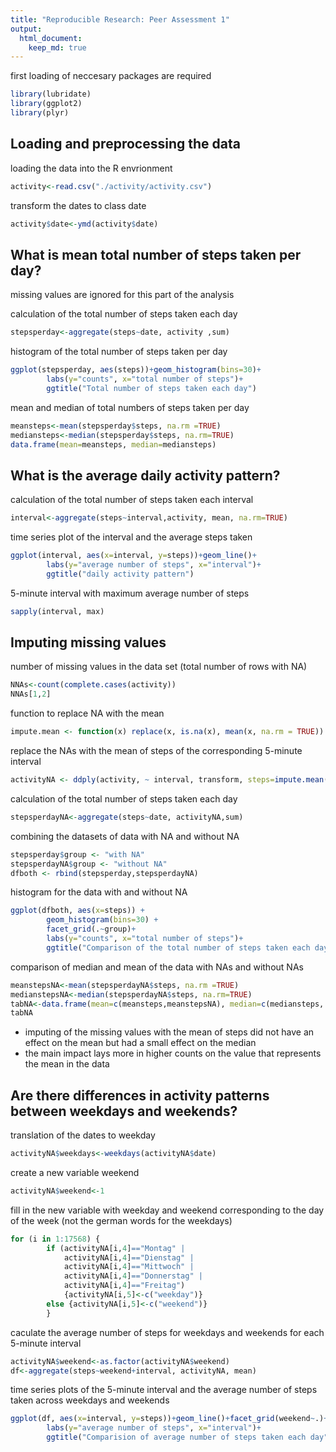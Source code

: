 ```yaml
---
title: "Reproducible Research: Peer Assessment 1"
output: 
  html_document:
    keep_md: true
---
```

first loading of neccesary packages are required

```r
library(lubridate)
library(ggplot2)
library(plyr)
```
## Loading and preprocessing the data

loading the data into the R envrionment

```r
activity<-read.csv("./activity/activity.csv")
```

transform the dates to class date

```r
activity$date<-ymd(activity$date)
```

## What is mean total number of steps taken per day?

missing values are ignored for this part of the analysis

calculation of the total number of steps taken each day

```r
stepsperday<-aggregate(steps~date, activity ,sum)
```

histogram of the total number of steps taken per day

```r
ggplot(stepsperday, aes(steps))+geom_histogram(bins=30)+
        labs(y="counts", x="total number of steps")+
        ggtitle("Total number of steps taken each day")
```

mean and median of total numbers of steps taken per day

```r
meansteps<-mean(stepsperday$steps, na.rm =TRUE)
mediansteps<-median(stepsperday$steps, na.rm=TRUE)
data.frame(mean=meansteps, median=mediansteps)
```

## What is the average daily activity pattern?

calculation of the total number of steps taken each interval

```r
interval<-aggregate(steps~interval,activity, mean, na.rm=TRUE)
```

time series plot of the interval and the average steps taken

```r
ggplot(interval, aes(x=interval, y=steps))+geom_line()+
        labs(y="average number of steps", x="interval")+
        ggtitle("daily activity pattern")
```

5-minute interval with maximum average number of steps

```r
sapply(interval, max)
```

## Imputing missing values

number of missing values in the data set (total number of rows with NA)

```r
NNAs<-count(complete.cases(activity))
NNAs[1,2] 
```

function to replace NA with the mean

```r
impute.mean <- function(x) replace(x, is.na(x), mean(x, na.rm = TRUE))
```

replace the NAs with the mean of steps of the corresponding 5-minute interval

```r
activityNA <- ddply(activity, ~ interval, transform, steps=impute.mean(steps))
```

calculation of the total number of steps taken each day

```r
stepsperdayNA<-aggregate(steps~date, activityNA,sum)
```

combining the datasets of data with NA and without NA

```r
stepsperday$group <- "with NA"
stepsperdayNA$group <- "without NA"
dfboth <- rbind(stepsperday,stepsperdayNA)
```

histogram for the data with and without NA

```r
ggplot(dfboth, aes(x=steps)) +
        geom_histogram(bins=30) +
        facet_grid(.~group)+
        labs(y="counts", x="total number of steps")+
        ggtitle("Comparison of the total number of steps taken each day")
```

comparison of median and mean of the data with NAs and without NAs

```r
meanstepsNA<-mean(stepsperdayNA$steps, na.rm =TRUE)
medianstepsNA<-median(stepsperdayNA$steps, na.rm=TRUE)
tabNA<-data.frame(mean=c(meansteps,meanstepsNA), median=c(mediansteps, medianstepsNA), row.names=c("with NA", "whithout NA"))
tabNA
```

* imputing of the missing values with the mean of steps did not have an effect on the mean but had a small effect on the median
* the main impact lays more in higher counts on the value that represents the mean in the data

## Are there differences in activity patterns between weekdays and weekends?

translation of the dates to weekday

```r
activityNA$weekdays<-weekdays(activityNA$date)
```

create a new variable weekend

```r
activityNA$weekend<-1
```

fill in the new variable with weekday and weekend corresponding to the day of the week
(not the german words for the weekdays)

```r
for (i in 1:17568) {
        if (activityNA[i,4]=="Montag" | 
            activityNA[i,4]=="Dienstag" | 
            activityNA[i,4]=="Mittwoch" | 
            activityNA[i,4]=="Donnerstag" |
            activityNA[i,4]=="Freitag") 
            {activityNA[i,5]<-c("weekday")}
        else {activityNA[i,5]<-c("weekend")}
        }
```

caculate the average number of steps for weekdays and weekends for each 5-minute interval

```r
activityNA$weekend<-as.factor(activityNA$weekend)
df<-aggregate(steps~weekend+interval, activityNA, mean)
```

time series plots of the 5-minute interval and the average number of steps taken across weekdays and weekends

```r
ggplot(df, aes(x=interval, y=steps))+geom_line()+facet_grid(weekend~.)+
        labs(y="average number of steps", x="interval")+
        ggtitle("Comparision of average number of steps taken each day")
```

